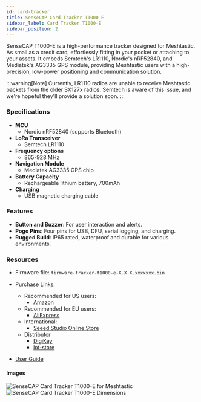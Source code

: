 ```yaml
---
id: card-tracker
title: SenseCAP Card Tracker T1000-E
sidebar_label: Card Tracker T1000-E
sidebar_position: 2
---
```


SenseCAP T1000-E is a high-performance tracker designed for Meshtastic. As small as a credit card, effortlessly fitting in your pocket or attaching to your assets. It embeds Semtech's LR1110, Nordic's nRF52840, and Mediatek's AG3335 GPS module, providing Meshtastic users with a high-precision, low-power positioning and communication solution.

:::warning[Note]
Currently, LR1110 radios are unable to receive Meshtastic packets from the older SX127x radios. Semtech is aware of this issue, and we're hopeful they'll provide a solution soon.
:::

### Specifications

- **MCU**
  - Nordic nRF52840 (supports Bluetooth)
- **LoRa Transceiver**
  - Semtech LR1110
- **Frequency options**
  - 865-928 MHz
- **Navigation Module**
  - Mediatek AG3335 GPS chip
- **Battery Capacity**
  - Rechargeable lithium battery, 700mAh
- **Charging**
  - USB magnetic charging cable

### Features

- **Button and Buzzer**: For user interaction and alerts.
- **Pogo Pins**: Four pins for USB, DFU, serial logging, and charging.
- **Rugged Build**: IP65 rated, waterproof and durable for various environments.

### Resources

- Firmware file: `firmware-tracker-t1000-e-X.X.X.xxxxxxx.bin`
- Purchase Links:

  - Recommended for US users:
    - [Amazon](https://www.amazon.com/dp/B0DJ6KGXKB)
  - Recommended for EU users:
    - [AliExpress](https://www.aliexpress.us/item/3256807287978389.html?gatewayAdapt=glo2usa)
  - International:
    - [Seeed Studio Online Store](https://www.seeedstudio.com/SenseCAP-Card-Tracker-T1000-E-for-Meshtastic-p-5913.html)
  - Distributor
    - [DigiKey](https://www.digikey.com/en/products/detail/seeed-technology-co-ltd/114993369/24814479)
    - [iot-store](https://www.iot-store.com.au/products/sensecap-tracker-t1000-e-meshtastic)

- [User Guide](https://wiki.seeedstudio.com/sensecap_t1000_e/)

#### Images

![SenseCAP Card Tracker T1000-E for Meshtastic](/img/hardware/seeed/t1000-e-new.webp)
![SenseCAP Card Tracker T1000-E Dimensions](/img/hardware/seeed/t1000-e-hardware.webp)
